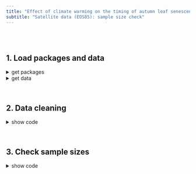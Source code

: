 ```yaml
---
title: "Effect of climate warming on the timing of autumn leaf senescence reverses after the summer solstice"
subtitle: "Satellite data (EOS85): sample size check"
---
```


<br><br>

## 1. Load packages and data

<details><summary>get packages</summary>
```r
require(data.table)
require(ggplot2)
require(tidyverse)
require(raster)
require(viridis)


#plot theme
plotTheme1 = theme(
  legend.position   = "top",
  legend.background = element_rect(fill=NA, size=0.5, linetype="solid"),
  legend.text       = element_text(color="black"),
  panel.grid.major  = element_line(colour = "lightgrey"), 
  panel.background  = element_blank(),
  panel.border      = element_rect(colour = "black", fill=NA),
  axis.line         = element_line(color = "black"),
  axis.text         = element_text(colour = "black"),
  strip.background  = element_rect(fill=NA),
  strip.text        = element_text(colour = 'black'),
  plot.title        = element_text(face="bold"))
```
</details>

<details><summary>get data</summary>
```r
## set working directory
setwd("/Users/consti/Desktop/PhD/Publication_material/17_Autumn_phenology_tier2/Remote_sensing/Analysis")
# paths
Drivers_path = "Analysis_input/Drivers_final_EOS85/Merged_file"
Land_cover_path  = "Analysis_input/Drivers"

## Import data
Pheno.df     <- fread(paste(Drivers_path, "Remote_sensing_drivers_data_EOS85.csv", sep="/"))

LandCover.df <- fread(paste(Land_cover_path, "Land_Cover_Type_025.csv", sep="/")) %>%
  mutate(geometry = gsub("POINT ","",  geometry),
         geometry = gsub("\\(|\\)","", geometry)) %>%
  separate(geometry, into = c("Lon","Lat"), sep=" ") %>%
  mutate(Lat = as.numeric(Lat),
         Lon = as.numeric(Lon)) 
```
</details>

<br>

## 2. Data cleaning
<details><summary>show code</summary>
```r
Pheno.df = Pheno.df %>%
  mutate(Year = as.numeric(Year)) %>%
  dplyr::select(-c(V1)) %>%
  left_join(LandCover.df, by=c("Lat","Lon")) %>%
  #delete evergreen broadleaf pixels
  filter(!LC_Type == "EvgB")
```
</details>

<br>

## 3. Check sample sizes
<details><summary>show code</summary>
```r
#total observations
nrow(Pheno.df)

#how many sites in total?
length(unique(Pheno.df$geometry))

#time span 
range(Pheno.df$Year)
hist(Pheno.df$Year, xlab="Year", main="Temporal distribution of data", col='lightblue', breaks=40)

#latitudinal gradient 
range(Pheno.df$Lat)
hist(Pheno.df$Lat, xlab="Latitude", main="Latitudinal gradient", col='lightblue')

#Land cover types
Pheno.df.unique = Pheno.df %>% distinct(geometry, .keep_all = T)
barplot(table(Pheno.df.unique$LC_Type))
table(Pheno.df.unique$LC_Type)

#leaf-out data
mean(Pheno.df$Greenup_DOY)
sd(Pheno.df$Greenup_DOY)
range(Pheno.df$Greenup_DOY)
hist(Pheno.df$Greenup_DOY, xlab="Leaf-out date", main="Leaf-out gradient", col='lightblue')

#leaf-off data
mean(Pheno.df$Dormancy_DOY)
sd(Pheno.df$Dormancy_DOY)
range(Pheno.df$Dormancy_DOY)
hist(Pheno.df$Dormancy_DOY, xlab="EOS85 date", main="EOS85 gradient", col='lightblue')

#Create summary dataframe by time series
n.years = Pheno.df %>%
  group_by(geometry) %>%
  summarise(count = n())
mean(n.years$count)
max(n.years$count)
min(n.years$count)

#Map the observations
mp <- NULL
mapWorld <- borders("world", colour="gray60", fill="gray60") # create a layer of borders
mp <- ggplot() + mapWorld + plotTheme1

#Now Layer the stations on top
mp <- mp + geom_tile(data = Pheno.df, 
                       aes(x = Lon, y = Lat, fill=LC_Type)) +
  scale_fill_viridis_d(option = "D") +
  coord_cartesian(ylim = c(20, 70)) +
  xlab("") + ylab('') 
mp
```
</details>